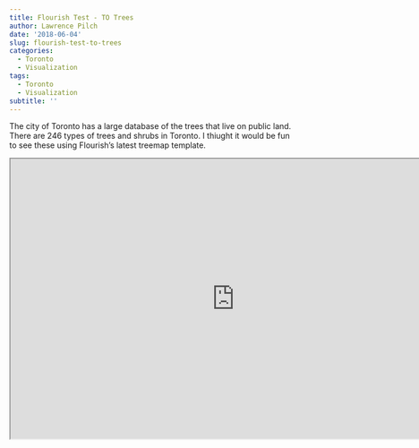 ```yaml
---
title: Flourish Test - TO Trees
author: Lawrence Pilch
date: '2018-06-04'
slug: flourish-test-to-trees
categories:
  - Toronto
  - Visualization
tags:
  - Toronto
  - Visualization
subtitle: ''
---
```

The city of Toronto has a large database of the trees that live on public land. There are 246 types of trees and shrubs in Toronto. I thiught it would be fun to see these using Flourish's latest treemap template.

<iframe src="https://public.flourish.studio/visualisation/56290/"  width="800" height="500"></iframe>